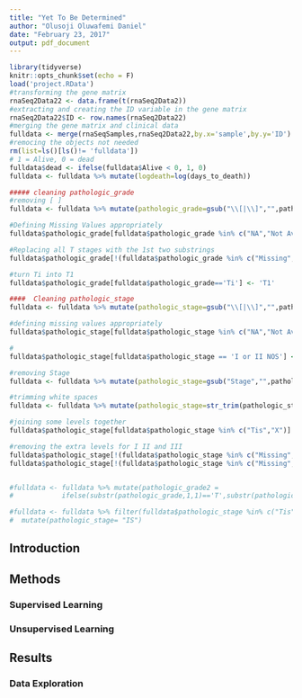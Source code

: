 ```yaml
---
title: "Yet To Be Determined"
author: "Olusoji Oluwafemi Daniel"
date: "February 23, 2017"
output: pdf_document
---
```


```r
library(tidyverse)
knitr::opts_chunk$set(echo = F)
load('project.RData')
#transforming the gene matrix
rnaSeq2Data22 <- data.frame(t(rnaSeq2Data2)) 
#extracting and creating the ID variable in the gene matrix
rnaSeq2Data22$ID <- row.names(rnaSeq2Data22)
#merging the gene matrix and clinical data
fulldata <- merge(rnaSeqSamples,rnaSeq2Data22,by.x='sample',by.y='ID')
#remocing the objects not needed
rm(list=ls()[ls()!= 'fulldata'])
# 1 = Alive, 0 = dead
fulldata$dead <- ifelse(fulldata$Alive < 0, 1, 0)
fulldata <- fulldata %>% mutate(logdeath=log(days_to_death))

##### cleaning pathologic_grade
#removing [ ]
fulldata <- fulldata %>% mutate(pathologic_grade=gsub("\\[|\\]","",pathologic_grade))

#Defining Missing Values appropriately
fulldata$pathologic_grade[fulldata$pathologic_grade %in% c("NA","Not Available","Discrepancy")] <- "Missing"

#Replacing all T stages with the 1st two substrings
fulldata$pathologic_grade[!(fulldata$pathologic_grade %in% c("Missing","Not Applicable"))] <- substr(fulldata$pathologic_grade[!(fulldata$pathologic_grade %in% c("Missing","Not Applicable"))],1,2)

#turn Ti into T1
fulldata$pathologic_grade[fulldata$pathologic_grade=='Ti'] <- 'T1'

####  Cleaning pathologic_stage
fulldata <- fulldata %>% mutate(pathologic_stage=gsub("\\[|\\]","",pathologic_stage))

#defining missing values appropriately
fulldata$pathologic_stage[fulldata$pathologic_stage %in% c("NA","Not Available","Discrepancy","Unknown")] <- "Missing"

#
fulldata$pathologic_stage[fulldata$pathologic_stage == 'I or II NOS'] <- "Stage 0"

#removing Stage
fulldata <- fulldata %>% mutate(pathologic_stage=gsub("Stage","",pathologic_stage))

#trimming white spaces
fulldata <- fulldata %>% mutate(pathologic_stage=str_trim(pathologic_stage))

#joining some levels together
fulldata$pathologic_stage[fulldata$pathologic_stage %in% c("Tis","X")] <- 'IS'

#removing the extra levels for I II and III
fulldata$pathologic_stage[!(fulldata$pathologic_stage %in% c("Missing","Not Applicable"))] <- gsub("[A B C]","",
fulldata$pathologic_stage[!(fulldata$pathologic_stage %in% c("Missing","Not Applicable"))])


#fulldata <- fulldata %>% mutate(pathologic_grade2 = 
#            ifelse(substr(pathologic_grade,1,1)=='T',substr(pathologic_grade,1,2),pathologic_grade))

#fulldata <- fulldata %>% filter(fulldata$pathologic_stage %in% c("Tis","X")) %>%
#  mutate(pathologic_stage= "IS")
```

## Introduction


## Methods

### Supervised Learning

### Unsupervised Learning



##  Results

### Data Exploration


